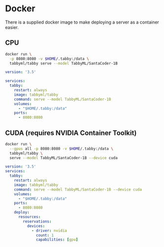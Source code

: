 # Docker

There is a supplied docker image to make deploying a server as a container easier.


## CPU

<Tabs>
  <TabItem value="shell" label="Shell" default>

  ```bash title="run.sh"
  docker run \
    -p 8080:8080 -v $HOME/.tabby:/data \
    tabbyml/tabby serve --model TabbyML/SantaCoder-1B
  ```

  </TabItem>
  <TabItem value="compose" label="Docker Compose">

```yaml title="docker-compose.yml"
version: '3.5'

services:
  tabby:
    restart: always
    image: tabbyml/tabby
    command: serve --model TabbyML/SantaCoder-1B
    volumes:
      - "$HOME/.tabby:/data"
    ports:
      - 8080:8080
```

  </TabItem>
</Tabs>


## CUDA (requires NVIDIA Container Toolkit)

<Tabs>
  <TabItem value="shell" label="Shell" default>

  ```bash title="run.sh"
  docker run \
    --gpus all -p 8080:8080 -v $HOME/.tabby:/data \
    tabbyml/tabby \
    serve --model TabbyML/SantaCoder-1B --device cuda
  ```

  </TabItem>
  <TabItem value="compose" label="Docker Compose">

  ```yaml title="docker-compose.yml"
  version: '3.5'
  services:
    tabby:
      restart: always
      image: tabbyml/tabby
      command: serve --model TabbyML/SantaCoder-1B --device cuda
      volumes:
        - "$HOME/.tabby:/data"
      ports:
        - 8080:8080
      deploy:
        resources:
          reservations:
            devices:
              - driver: nvidia
                count: 1
                capabilities: [gpu]
  ```

  </TabItem>
</Tabs>

